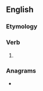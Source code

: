 ==English==

===Etymology===
{{suffix|cease|eth|lang=en}}

===Verb===
{{head|en|verb form}}

# {{en-archaic third-person singular of|cease}}

===Anagrams===
* {{anagrams|en|cheetas|escheat|teaches}}
